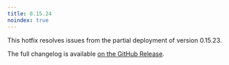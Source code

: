 ```yaml
---
title: 0.15.24
noindex: true
---
```


This hotfix resolves issues from the partial deployment of version 0.15.23.

The full changelog is available [on the GitHub Release](https://github.com/paradedb/paradedb/releases/tag/v0.15.24).
